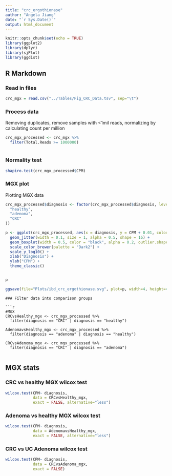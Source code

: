 ```yaml
---
title: "crc_ergothionase"
author: "Angela Jiang"
date: "`r Sys.Date()`"
output: html_document
---
```


```r
knitr::opts_chunk$set(echo = TRUE)
library(ggplot2)
library(dplyr)
library(sjPlot)
library(ggdist)

```

## R Markdown

### Read in files

```r
crc_mgx = read.csv("../Tables/Fig_CRC_Data.tsv", sep="\t")
```

### Process data

Removing duplicates, remove samples with <1mil reads, normalizing by calculating count per million

```r
crc_mgx_processed <- crc_mgx %>%
  filter(Total.Reads >= 1000000) 



```

### Normality test
```r
shapiro.test(crc_mgx_processed$CPM)

```

### MGX plot

Plotting MGX data

```r
crc_mgx_processed$diagnosis <- factor(crc_mgx_processed$diagnosis, levels = c(
  "healthy",
  "adenoma",
  "CRC"
))

p <- ggplot(crc_mgx_processed, aes(x = diagnosis, y = CPM + 0.01, color = diagnosis)) +
  geom_jitter(width = 0.1, size = 1, alpha = 0.5, shape = 16) +
  geom_boxplot(width = 0.5, color = "black", alpha = 0.2, outlier.shape = NA, fill = NA) +
  scale_color_brewer(palette = "Dark2") +
  scale_y_log10() +
  xlab("Diagnosis") +
  ylab("CPM") +
  theme_classic()


p

ggsave(file="Plots/ibd_crc_ergothionase.svg", plot=p, width=4, height=4)


```

```
### Filter data into comparison groups

```r

#MGX
CRCvsHealthy_mgx <- crc_mgx_processed %>%
  filter(diagnosis == "CRC" | diagnosis == "healthy")

AdenomavsHealthy_mgx <- crc_mgx_processed %>%
  filter(diagnosis == "adenoma" | diagnosis == "healthy")

CRCvsAdenoma_mgx <- crc_mgx_processed %>%
  filter(diagnosis == "CRC" | diagnosis == "adenoma")
  
```

## MGX stats
### CRC vs healthy MGX wilcox test

```r
wilcox.test(CPM~ diagnosis, 
            data = CRCvsHealthy_mgx,
            exact = FALSE, alternative="less")
```

### Adenoma vs healthy MGX wilcox test

```r
wilcox.test(CPM~ diagnosis, 
            data = AdenomavsHealthy_mgx,
            exact = FALSE, alternative="less")
```

### CRC vs UC Adenoma wilcox test

```r
wilcox.test(CPM~ diagnosis, 
            data = CRCvsAdenoma_mgx,
            exact = FALSE)
```

